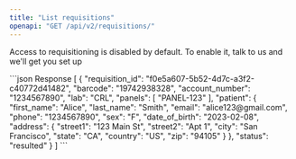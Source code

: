 ```yaml
---
title: "List requisitions"
openapi: "GET /api/v2/requisitions/"
---
```


<Warning>Access to requisitioning is disabled by default. To enable it, talk to us and we'll get you set up</Warning>

<ResponseExample>
  ```json Response
  [
    {
      "requisition_id": "f0e5a607-5b52-4d7c-a3f2-c40772d41482",
      "barcode": "19742938328",
      "account_number": "1234567890",
      "lab": "CRL",
      "panels": [
        "PANEL-123"
      ],
      "patient": {
        "first_name": "Alice",
        "last_name": "Smith",
        "email": "alice123@gmail.com",
        "phone": "1234567890",
        "sex": "F",
        "date_of_birth": "2023-02-08",
        "address": {
          "street1": "123 Main St",
          "street2": "Apt 1",
          "city": "San Francisco",
          "state": "CA",
          "country": "US",
          "zip": "94105"
        }
      },
      "status": "resulted"
    }
  ]
  ```
</ResponseExample>